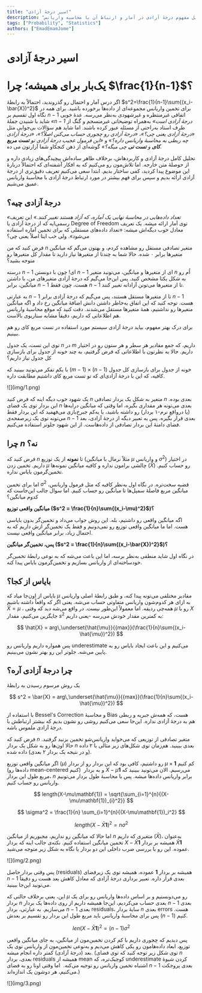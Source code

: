 ```yaml
---
title: "اسیر درجهٔ آزادی"
description: "تحلیل مفهوم درجهٔ آزادی در آمار و ارتباط آن با محاسبه واریانس."
tags: ["Probability", "Statistics"]
authors: ["EmadEmamJome"]
---
```


# اسیر درجهٔ آزادی
# یک‌بار برای همیشه؛ چرا $\frac{1}{n-1}$؟

اگر درس آمار و احتمال رو گذروندید، احتمالاً به رابطۀ
$s^2=\frac{1}{n-1}\sum{(x_i-\bar{X})^2}$
برای تخمین واریانس مجموعه‌ای از داده‌ها برخورده باشید. برای همه در نگاه اول تقسیم بر $n-1$ اتفاقی غیرمنتظره و غیرشهودی به‌نظر می‌رسه. عدۀ خوبی شاید با شنیدن جملۀ *«$n-1$ درجۀ آزادی است»* به‌همراه توضیحاتی غیر‌منسجم و گنگ از طرف استاد به‌راحتی از مسئله عبور  کرده باشند. اما شاید هم سؤالات بی‌جوابی مثل *«درجۀ آزادی یعنی چی؟»*، *«درجۀ آزادی رو چجوری حساب می‌کنن اصلاً؟»*، *«درجۀ آزادی چه ربطی به محاسبۀ واریانس داره؟»* و *«این فرمول عجیب درجۀ آزادی تو 
<Tooltip tip="Chi-Square test"><span>**تست مربع کای**</span></Tooltip>
و
<Tooltip tip="T test"><span>**تست تی**</span></Tooltip>
چی میگه؟»* گوشه‌ای از ذهن کنجکاو شما آزارتون می ده.

تحلیل کامل درجۀ آزادی و کاربردهاش، بر‌خلاف ظاهر ساده‌اش پیچیدگی‌های زیادی داره و از حوصلۀ متن خارجه. اما تلاش‌مون رو می‌کنیم که به افکار آشفته‌‌ای که احتمالاً دربارۀ این موضوع پیدا کردید، کمی ساختار بدیم. ابتدا سعی می‌کنیم تعریف دقیق‌تری از درجۀ آزادی ارائه بدیم و سپس برای فهم بیشتر در مورد ارتباط درجۀ آزادی با محاسبۀ واریانس عمیق می‌شیم.

## درجهٔ آزادی چیه؟

*«تعداد داده‌هایی در محاسبۀ نهایی یک آماره، که آزاد هستند تغییر کنند.»*
این تعریف رسمی‌ایه که از درجۀ آزادی یا Degree of Freedom توی آمار ارائه میشه. یک تعریف معادل خوب دیگه‌اش میشه: «تعداد داده‌های مستقلی که برای تخمین آماره استفاده می‌شود». ولی خب اینا اصلاً یعنی چی؟

فرض کنید که من $n$ متغیر‌ تصادفی مستقل رو مشاهده کردم، و بهتون می‌گم که میانگین متغیر‌ها برابر ۰ شده. حالا شما به چندتا از متغیر‌ها نیاز دارید 
تا مقدار کل متغیر‌ها رو متوجه بشید؟

درسته $n-1$ ای! چون با دونستن $n-1$ ای از متغیر‌ها و میانگین، می‌تونید متغیر $n$ اُم رو به شکل یکتا مشخص کنید. پس این‌جا می‌گیم که درجۀ آزادی متغیر‌های من، با داشتن میانگین، برابر $n-1$ هست، چون فقط $n-1$ تا از متغیر‌ها می‌تونن آزادانه تغییر کنند.

به عبارتی $n-1$ تا از متغیرها مستقل هستند، پس می‌گیم که درجۀ آزادی برابر $n-1$ هست. توجه کنید که این اتفاق به‌خاطر داشتن دانش اضافۀ میانگین رخ داد و اگه میانگین متغیر‌ها رو نداشتیم، همۀ متغیر‌ها مستقل می‌شدند. دقت کنید که موقع محاسبۀ واریانس هم اطلاعاتی که داریم، دقیقاً مشابه سناریوی بالاست. 

برای درک بهتر مفهوم، بیاید درجۀ آزادی سیستم مورد استفاده در تست مربع کای رو هم ببینیم.

توی این تست، یک جدول $n$ در $m$ داریم، که جمع مقادیر هر سطر و هر ستون رو در اختیار داریم. حالا به نظرتون با اطلاعاتی که فرض گرفتیم، به چند خونه از جدول برای بازسازی کل جدول نیاز داریم؟ 

با یکم تفکر می‌تونید ببینید که 
$(m-1)\times(n-1)$
خونه از جدول برای بازسازی کل جدول کافیه، که این با درجۀ آزادی‌ای که تو تست مربع کای داشتیم مطابقت داره.

<div style={{textAlign: 'center'}}>
    ![](img/1.png)
</div>

یک شهود خوب دیگه اینه که فرض کنید $n$ متغیر به شکل یک بردار تصادفی $n$ بعدی بوده. این بردار توی یک فضای $n$ بعدی می‌تونه هر مقداری بگیره، اما وقتی که میانگین درایه‌ها (یا درواقع نرم-۱ بردار) رو داشته باشید، با یه‌کم جبرخ‌بازی می‌فهمید که این بردار فقط می‌تونه توی یک زیرصفحه‌‌ی $n-1$ بعدی قرار بگیره. پس یه تعبیر دیگه از درجۀ آزادی، بعد فضای دامنۀ این بردار تصادفی از داده‌هاست. از این شهود جلوتر استفاده می‌کنیم.

##  چرا $n$ نه؟

فرض کنید که $n$ تا 
<Tooltip tip="Sample"><span>**نمونه**</span></Tooltip>
از یک توزیع (مثلاً نرمال با میانگین $\mu$ و واریانس $\sigma^2$) در اختیار داریم. تخمین زدن $\mu$ چالشی برامون نداره و کافیه میانگین نمونه‌ها ($\bar{X}$) رو حساب کنیم. تخمین‌گرمون بایاس نداره.

اما برای تخمین $\sigma^2$ قضیه سخت‌تره. در نگاه اول به‌نظر کافیه که مثل فرمول واریانس، میانگین مربع فاصلۀ سمپل‌ها تا میانگین رو حساب کنیم. اما سوال جالب این‌جاست که کدوم میانگین؟

**میانگین واقعی توزیع ($s^2 = \frac{1}{n}\sum{(x_i-\mu)^2}$)؟**

اگه میانگین واقعی رو داشتیم، بله. این روش جواب می‌داد و تخمین‌گر بدون بایاسی هست. اما ما میانگین واقعی توزیع رو نمی‌دونیم و فقط یک تخمین‌گر ازش داریم که به احتمال زیاد، برابر میانگین واقعی نیست.

**پس، تخمین‌گر میانگین ($s^2 = \frac{1}{n}\sum{(x_i-\bar{X})^2}$)؟**

در نگاه اول شاید منطقی به‌نظر برسه، اما این باعث می‌شه که به نوعی رابطۀ تخمین‌گر خودساخته‌ای از واریانس بسازیم و تخمین‌گرمون بایاس پیدا کنه.

## بایاس از کجا؟

بایاس از اون‌جا میاد که $\mu$ مقادیر مختلفی می‌تونه پیدا کنه، و طبق رابطۀ اصلی واریانس به ازای هر کدوم‌شون واریانس متفاوتی حساب می‌شه. یعنی اگر که واقعاً داشته باشیم $\bar{X} = \mu$ ، همه‌چی ردیفه. اما معمولاً این‌طور نیست. در واقع می‌شه دید که وقتی $\mu$ رو با $X$ جایگزین می‌کنیم، مقدار $s^2$ به کمترین مقدار خودش می‌رسه -یعنی داریم:

$$
\hat{X} = arg\,\underset{\hat{\mu}}{{max}}(\frac{1}{n}\sum{(x_i-\hat{\mu})^2})
$$

پس همواره داریم واریانس رو underestimate می‌کنیم و این باعث ایجاد بایاس رو به پایین می‌شه. جلوتر این رو بهتر نشون می‌بینیم.

## چرا درجهٔ آزادی آره؟

یک روش مرسوم رسیدن به رابطهٔ

$$
s^2 = \bar{X} = arg\,\underset{\hat{\mu}}{{max}}(\frac{1}{n}\sum{(x_i-\hat{\mu})^2})
$$

با استفاده از Bessel's Correction و محاسبۀ Bias هست، که همه‌ش جبریه و ربطی هم به درجۀ آزادی نداره. این‌جا سعی می‌کنیم روشی رو نشون بدیم که بیشتر ارتباطش با درجۀ آزادی ملموس باشه.

فرض کنید که $n$ متغیر تصادفی از توزیعی که می‌خواید واریانس‌شو تخمین بزنید گرفتید. حالا اون‌ها رو به شکل یک بردار $n$ بعدی ببینید. هم‌زمان توی شکل‌های زیر مثالی با ۲ داده (و در نتیجه یک بردار ۲ بعدی) داده شده.

اگر میانگین واقعی توزیع ($\mu$) رو داشتیم، کافی بود که این بردار رو از بردار $\mu \times \mathbf{1}$ کم کنیم (داده‌ها رو mean-centered کنیم)  و به بردار $X-\mu\mathbf{1}$ می‌رسیم. الان می‌تونید ببینید که مربع طول این بردار، $n$ برابر واریانس داده‌ها میشه. پس با محاسبهٔ طول بردار می‌تونیم واریانس رو حساب کنیم.

$$
length(X-\mu\mathbf{1}) = \sqrt{\sum_{i=1}^{n}{(X-\mu\mathbf{1})_{i}^2}}
$$

$$
\sigma^2 = \frac{1}{n} \sum_{i=1}^{n}{(X-\mu\mathbf{1})_i^2}
$$

$$
length(X-\bar{X}\mathbf{1})^2 = n\sigma^2
$$

اما حالا که میانگین رو نداریم، مجبوریم از میانگین $n$ متغیری که داریم ($\bar{X}$)، به‌عنوان تخمین میانگین استفاده کنیم. نکته‌ی جالب اینه که بردار $X-\bar{X}\mathbf{1}$ همیشه بر بردار $\bar{X}\mathbf{1}$ عموده. این رو با بررسی ضرب داخلی این دو بردار یا نگاه به شکل زیر متوجه می‌شید. 

<div style={{textAlign: 'center'}}>
    <div style={{}}>![](img/2.png)</div>
</div>

پس وقتی بردار حاصل (residuals) همیشه بر بردار $\mathbf{1}$ عموده، همیشه توی یک زیرفضای $n-1$ بعدی قرار داره. تعبیر برداری درجۀ آزادی که معادل کاهش بعد هست رو دقیقاً می‌تونید این‌جا ببینید.

این، یعنی بر‌خلاف حالتی که $\mu$ رو می‌دونستیم و بر اساس داده‌ها واریانس رو برای یک بردار $n$ بعدی حساب می‌کردیم، این‌جا همیشه داریم از روی داده‌ها یک بردار $n-1$ بعدی می‌سازیم. به عبارتی، بردار $n-1$ بعدی residuals، سایۀ بردار $n$ بعدی errors هست. پس برای محاسبۀ واریانس باید مربع طول این بردار رو تقسیم بر بعدش ($n-1$) کنیم.

$$
len(X-\bar{X}\mathbf{1})^2 = (n-1)\sigma^2
$$

پس دیدیم که چجوری داریم با کم کردن تخمین‌مون از میانگین، به جای میانگین واقعی توزیع، ابعاد داده‌هامون رو یکی کاهش می‌دیم و به‌نوعی تخمین‌مون از واریانس توی یک بعد (درجۀ آزادی) کمتر داره انجام میشه. (توی شکل زیر توجه کنید که توی فضای $n$ بعدی، بردار residuals همیشه از mean کوچیک‌تره، که underestimate کردن شیوۀ اشتباه تخمین واریانس رو توجیه می‌کنه.  اما وقتی اونا رو به فضای $n-1$ بعدی پروجکت می‌کنیم،
هر دوشون یک اندازه‌اند.)

<div style={{textAlign: 'center'}}>
    <div style={{}}>![](img/3.png)</div>
</div>

